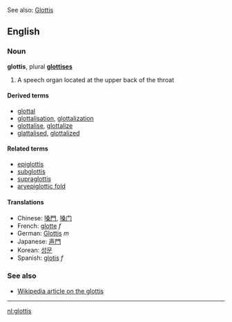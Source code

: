 See also: [[Glottis]]

==English==
===Noun===
'''glottis''', plural '''[[glottises]]'''

<!-- this def is terrible - please replace! -->
# A speech organ located at the upper back of the throat

====Derived terms====
*[[glottal]]
*[[glottalisation]], [[glottalization]]
*[[glottalise]], [[glottalize]]
*[[glattalised]], [[glottalized]]

====Related terms====
*[[epiglottis]]
*[[subglottis]]
*[[supraglottis]]
*[[aryepiglottic fold]]

====Translations====
*Chinese: [[嗓門]], [[嗓门]]
*French: [[glotte]] ''f''
*German: [[Glottis]] ''m''
*Japanese: [[声門]]
*Korean: [[성문]]
*Spanish: [[glotis]] ''f''

===See also===
*[[w:Glottis|Wikipedia article on the glottis]]

----

[[nl:glottis]]